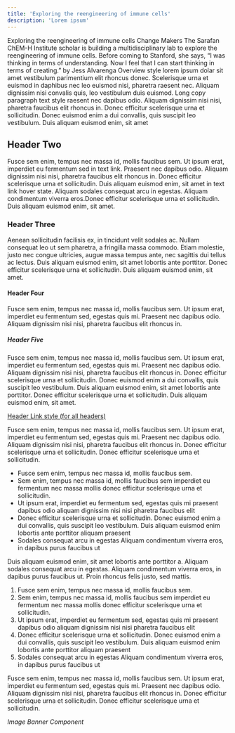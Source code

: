 ```yaml
---
title: 'Exploring the reengineering of immune cells'
description: 'Lorem ipsum'
---
```



<FeatureHero>
  <Heading
    as="h1"
    leading="none"
    className="2xl:whitespace-pre-line font-normal -mt-01em rs-mb-8 xl:max-w-1200"
  >
    Exploring the reengineering of immune cells
  </Heading>
  <Text
    variant="overview"
    weight="normal"
    className="order-first mb-38 underline underline-offset-[6px] decoration-2 decoration-digital-red-xlight"
  >
    Change Makers
  </Text>
  <Text
    variant="overview"
    weight="normal"
    className="max-w-[50ch] rs-mb-3 *:*:leading-snug"
  >
    The Sarafan ChEM-H Institute scholar is building a multidisciplinary
    lab to explore the reengineering of immune cells. Before coming to
    Stanford, she says, “I was thinking in terms of understanding. Now I
    feel that I can start thinking in terms of creating.”
  </Text>
  <Text
    variant="overview"
    weight="normal"
    className="max-w-[50ch] rs-mb-3 *:*:leading-snug"
  >
    by Jess Alvarenga
  </Text>
</FeatureHero>

<Container width="site" py={5}>
<Text>
Overview style lorem ipsum dolar sit amet vestibulum parimentium elit rhoncus donec. Scelerisque urna et euismod in daphibus nec leo euismod nisi, pharetra raesent nec. Aliquam dignissim nisi convalis quis, leo vestibulum duis euismod. 
</Text>
Long copy paragraph text style raesent nec dapibus odio. Aliquam dignissim nisi nisi, pharetra faucibus elit rhoncus in. Donec efficitur scelerisque urna et sollicitudin. Donec euismod enim a dui convallis, quis suscipit leo vestibulum. Duis aliquam euismod enim, sit amet

## Header Two

Fusce sem enim, tempus nec massa id, mollis faucibus sem. Ut ipsum erat, imperdiet eu fermentum sed in text link. Praesent nec dapibus odio. Aliquam dignissim nisi nisi, pharetra faucibus elit rhoncus in. Donec efficitur scelerisque urna et sollicitudin. Duis aliquam euismod enim, sit amet in text link hover state. Aliquam sodales consequat arcu in egestas. Aliquam condimentum viverra eros.Donec efficitur scelerisque urna et sollicitudin. Duis aliquam euismod enim, sit amet.

### Header Three

Aenean sollicitudin facilisis ex, in tincidunt velit sodales ac. Nullam consequat leo ut sem pharetra, a fringilla massa commodo. Etiam molestie, justo nec congue ultricies, augue massa tempus ante, nec sagittis dui tellus ac lectus. Duis aliquam euismod enim, sit amet lobortis ante porttitor. Donec efficitur scelerisque urna et sollicitudin. Duis aliquam euismod enim, sit amet.

#### Header Four 

Fusce sem enim, tempus nec massa id, mollis faucibus sem. Ut ipsum erat, imperdiet eu fermentum sed, egestas quis mi. Praesent nec dapibus odio. Aliquam dignissim nisi nisi, pharetra faucibus elit rhoncus in.

##### Header Five

Fusce sem enim, tempus nec massa id, mollis faucibus sem. Ut ipsum erat, imperdiet eu fermentum sed, egestas quis mi. Praesent nec dapibus odio. Aliquam dignissim nisi nisi, pharetra faucibus elit rhoncus in. Donec efficitur scelerisque urna et sollicitudin. Donec euismod enim a dui convallis, quis suscipit leo vestibulum. Duis aliquam euismod enim, sit amet lobortis ante porttitor. Donec efficitur scelerisque urna et sollicitudin. Duis aliquam euismod enim, sit amet.

<Heading>
  <a href="/">
    Header Link style (for all headers)
  </a>
</Heading>

Fusce sem enim, tempus nec massa id, mollis faucibus sem. Ut ipsum erat, imperdiet eu fermentum sed, egestas quis mi. Praesent nec dapibus odio. Aliquam dignissim nisi nisi, pharetra faucibus elit rhoncus in. Donec efficitur scelerisque urna et sollicitudin. Donec efficitur scelerisque urna et sollicitudin.

- Fusce sem enim, tempus nec massa id, mollis faucibus sem. 
- Sem enim, tempus nec massa id, mollis faucibus sem imperdiet eu fermentum nec   massa mollis donec efficitur scelerisque urna et sollicitudin. 
- Ut ipsum erat, imperdiet eu fermentum sed, egestas quis mi praesent dapibus odio aliquam dignissim nisi nisi pharetra faucibus elit 
- Donec efficitur scelerisque urna et sollicitudin. Donec euismod enim a dui convallis,  quis suscipit leo vestibulum. Duis aliquam euismod enim lobortis ante porttitor   aliquam praesent
- Sodales consequat arcu in egestas Aliquam condimentum viverra eros,  in dapibus purus faucibus ut 

Duis aliquam euismod enim, sit amet lobortis ante porttitor a. Aliquam sodales consequat arcu in egestas. Aliquam condimentum viverra eros, in dapibus purus faucibus ut. Proin rhoncus felis justo, sed mattis.

1. Fusce sem enim, tempus nec massa id, mollis faucibus sem. 
2. Sem enim, tempus nec massa id, mollis faucibus sem imperdiet eu fermentum nec   massa mollis donec efficitur scelerisque urna et sollicitudin. 
3. Ut ipsum erat, imperdiet eu fermentum sed, egestas quis mi praesent dapibus odio aliquam dignissim nisi nisi pharetra faucibus elit 
4. Donec efficitur scelerisque urna et sollicitudin. Donec euismod enim a dui convallis,  quis suscipit leo vestibulum. Duis aliquam euismod enim lobortis ante porttitor   aliquam praesent
5. Sodales consequat arcu in egestas Aliquam condimentum viverra eros,  in dapibus purus faucibus ut 

Fusce sem enim, tempus nec massa id, mollis faucibus sem. Ut ipsum erat, imperdiet eu fermentum sed, egestas quis mi. Praesent nec dapibus odio. Aliquam dignissim nisi nisi, pharetra faucibus elit rhoncus in. Donec efficitur scelerisque urna et sollicitudin. Donec efficitur scelerisque urna et sollicitudin.

</Container>

_Image Banner Component_